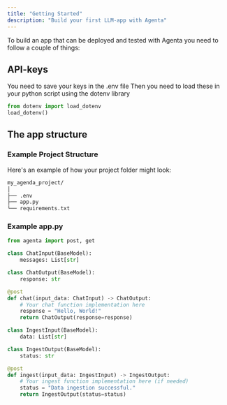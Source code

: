 ```yaml
---
title: "Getting Started"
description: "Build your first LLM-app with Agenta"
---
```


To build an app that can be deployed and tested with Agenta you need to follow a couple of things:

## API-keys
You need to save your keys in the .env file
Then you need to load these in your python script using the dotenv library
```python
from dotenv import load_dotenv
load_dotenv()
```

## The app structure
### Example Project Structure

Here's an example of how your project folder might look:

```bash
my_agenda_project/
│
├── .env
├── app.py
└── requirements.txt
```

### Example app.py
```python
from agenta import post, get

class ChatInput(BaseModel):
    messages: List[str]

class ChatOutput(BaseModel):
    response: str

@post
def chat(input_data: ChatInput) -> ChatOutput:
    # Your chat function implementation here
    response = "Hello, World!"
    return ChatOutput(response=response)

class IngestInput(BaseModel):
    data: List[str]

class IngestOutput(BaseModel):
    status: str

@post
def ingest(input_data: IngestInput) -> IngestOutput:
    # Your ingest function implementation here (if needed)
    status = "Data ingestion successful."
    return IngestOutput(status=status)

```

